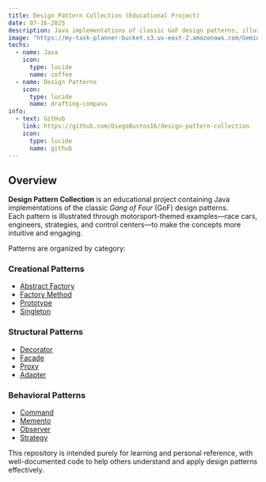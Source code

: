 ```yaml
---
title: Design Pattern Collection (Educational Project)
date: 07-16-2025
description: Java implementations of classic GoF design patterns, illustrated with motorsport-themed examples for learning.
image: "https://my-task-planner-bucket.s3.us-east-2.amazonaws.com/Gemini_Generated_Image_yey8z3yey8z3yey8-removebg-preview.png"
techs:
  - name: Java
    icon:
      type: lucide
      name: coffee
  - name: Design Patterns
    icon:
      type: lucide
      name: drafting-compass
info:
  - text: GitHub
    link: https://github.com/DiegoBustos16/design-pattern-collection
    icon:
      type: lucide
      name: github
---
```


## Overview

**Design Pattern Collection** is an educational project containing Java implementations of the classic *Gang of Four* (GoF) design patterns.  
Each pattern is illustrated through motorsport-themed examples—race cars, engineers, strategies, and control centers—to make the concepts more intuitive and engaging.  

Patterns are organized by category:

### Creational Patterns
- [Abstract Factory](https://github.com/DiegoBustos16/design-patterns-collection/blob/main/src/main/java/com/diegobustos/design_patterns_collection/creational/abstractFactory/AbstractFactory.md)
- [Factory Method](https://github.com/DiegoBustos16/design-patterns-collection/blob/main/src/main/java/com/diegobustos/design_patterns_collection/creational/factory/Factory.md)
- [Prototype](https://github.com/DiegoBustos16/design-patterns-collection/blob/main/src/main/java/com/diegobustos/design_patterns_collection/creational/prototype/Prototype.md)
- [Singleton](https://github.com/DiegoBustos16/design-patterns-collection/blob/main/src/main/java/com/diegobustos/design_patterns_collection/creational/singleton/Singleton.md)

### Structural Patterns
- [Decorator](https://github.com/DiegoBustos16/design-patterns-collection/blob/main/src/main/java/com/diegobustos/design_patterns_collection/structural/decorator/Decorator.md)
- [Facade](https://github.com/DiegoBustos16/design-patterns-collection/blob/main/src/main/java/com/diegobustos/design_patterns_collection/structural/facade/Facade.md)
- [Proxy](https://github.com/DiegoBustos16/design-patterns-collection/blob/main/src/main/java/com/diegobustos/design_patterns_collection/structural/proxy/Proxy.md)
- [Adapter](https://github.com/DiegoBustos16/design-patterns-collection/blob/main/src/main/java/com/diegobustos/design_patterns_collection/structural/adapter/Adapter.md)

### Behavioral Patterns
- [Command](https://github.com/DiegoBustos16/design-patterns-collection/blob/main/src/main/java/com/diegobustos/design_patterns_collection/behavioral/command/Command.md)
- [Memento](https://github.com/DiegoBustos16/design-patterns-collection/blob/main/src/main/java/com/diegobustos/design_patterns_collection/behavioral/memento/Memento.md)
- [Observer](https://github.com/DiegoBustos16/design-patterns-collection/blob/main/src/main/java/com/diegobustos/design_patterns_collection/behavioral/observer/Observer.md)
- [Strategy](https://github.com/DiegoBustos16/design-patterns-collection/blob/main/src/main/java/com/diegobustos/design_patterns_collection/behavioral/strategy/Strategy.md)

This repository is intended purely for learning and personal reference, with well-documented code to help others understand and apply design patterns effectively.
